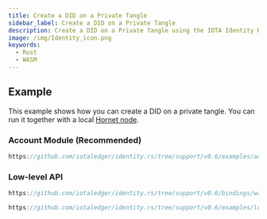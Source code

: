 ```yaml
---
title: Create a DID on a Private Tangle
sidebar_label: Create a DID on a Private Tangle
description: Create a DID on a Private Tangle using the IOTA Identity Rust Library or its WASM bindings
image: /img/Identity_icon.png
keywords:
  - Rust
  - WASM
---
```



## Example

This example shows how you can create a DID on a private tangle. You can run it together with a local [Hornet node](https://wiki.iota.org/hornet/welcome).

### Account Module (Recommended)

```rust reference
https://github.com/iotaledger/identity.rs/tree/support/v0.6/examples/account/config.rs
```

### Low-level API

<Tabs groupId="language" queryString>
<TabItem value="typescript-node" label="Typescript (Node.js)">

```ts reference
https://github.com/iotaledger/identity.rs/tree/support/v0.6/bindings/wasm/examples/src/private_tangle.js
```

</TabItem>
<TabItem value="rust" label="Rust">

```rust reference
https://github.com/iotaledger/identity.rs/tree/support/v0.6/examples/low-level-api/private_tangle.rs
```

</TabItem>
</Tabs>
